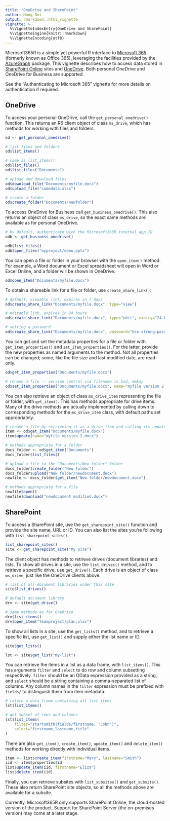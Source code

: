 ---
title: "OneDrive and SharePoint"
author: Hong Ooi
output: rmarkdown::html_vignette
vignette: >
  %\VignetteIndexEntry{OneDrive and SharePoint}
  %\VignetteEngine{knitr::rmarkdown}
  %\VignetteEncoding{utf8}
---

Microsoft365R is a simple yet powerful R interface to [Microsoft 365](https://www.microsoft.com/en-us/microsoft-365) (formerly known as Office 365), leveraging the facilities provided by the [AzureGraph](https://cran.r-project.org/package=AzureGraph) package. This vignette describes how to access data stored in [SharePoint Online](https://www.microsoft.com/en-au/microsoft-365/sharepoint/collaboration) sites and [OneDrive](https://www.microsoft.com/en-au/microsoft-365/onedrive/online-cloud-storage). Both personal OneDrive and OneDrive for Business are supported. 

See the "Authenticating to Microsoft 365" vignette for more details on authentication if required.

## OneDrive

To access your personal OneDrive, call the `get_personal_onedrive()` function. This returns an R6 client object of class `ms_drive`, which has methods for working with files and folders.

```r
od <- get_personal_onedrive()

# list files and folders
od$list_items()

# same as list_items()
od$list_files()
od$list_files("Documents")

# upload and download files
od$download_file("Documents/myfile.docx")
od$upload_file("somedata.xlsx")

# create a folder
od$create_folder("Documents/newfolder")
```

To access OneDrive for Business call `get_business_onedrive()`. This also returns an object of class `ms_drive`, so the exact same methods are available as for personal OneDrive.

```r
# by default, authenticate with the Microsoft365R internal app ID
odb <- get_business_onedrive()

odb$list_files()
odb$open_files("myproject/demo.pptx")
```

You can open a file or folder in your browser with the `open_item()` method. For example, a Word document or Excel spreadsheet will open in Word or Excel Online, and a folder will be shown in OneDrive.

```r
od$open_item("Documents/myfile.docx")
```

To obtain a shareable link for a file or folder, use `create_share_link()`:

```r
# default: viewable link, expires in 7 days
od$create_share_link("Documents/myfile.docx", type="view")

# editable link, expires in 24 hours
od$create_share_link("Documents/myfile.docx", type="edit", expiry="24 hours")

# setting a password
od$create_share_link("Documents/myfile.docx", password="Use-strong-passwords!")
```

You can get and set the metadata properties for a file or folder with `get_item_properties()` and `set_item_properties()`. For the latter, provide the new properties as named arguments to the method. Not all properties can be changed; some, like the file size and last modified date, are read-only.

```r
od$get_item_properties("Documents/myfile.docx")

# rename a file -- version control via filename is bad, mmkay
od$set_item_properties("Documents/myfile.docx", name="myfile version 2.docx")
```

You can also retrieve an object of class `ms_drive_item` representing the file or folder, with `get_item()`. This has methods appropriate for drive items. Many of the drive methods are actually implemented by calling down to corresponding methods for the `ms_drive_item` class, with default paths set appropriately.

```r
# rename a file by retrieving it as a drive item and calling its update() method
item <- od$get_item("Documents/myfile.docx")
item$update(name="myfile version 2.docx")

# methods appropriate for a folder
docs_folder <- od$get_item("Documents")
docs_folder$list_files()

# upload a file to the "Documents/New folder" folder
docs_folder$create_folder("New folder")
docs_folder$upload("New folder/newdocument.docx")
newfile <- docs_folder$get_item("New folder/newdocument.docx")

# methods appropriate for a file
newfile$open()
newfile$download("newdocument modified.docx")
```

## SharePoint

To access a SharePoint site, use the `get_sharepoint_site()` function and provide the site name, URL or ID. You can also list the sites you're following with `list_sharepoint_sites()`.

```r
list_sharepoint_sites()
site <- get_sharepoint_site("My site")
```

The client object has methods to retrieve drives (document libraries) and lists. To show all drives in a site, use the `list_drives()` method, and to retrieve a specific drive, use `get_drive()`. Each drive is an object of class `ms_drive`, just like the OneDrive clients above.

```r
# list of all document libraries under this site
site$list_drives()

# default document library
drv <- site$get_drive()

# same methods as for OneDrive
drv$list_items()
drv$open_item("teamproject/plan.xlsx")
```

To show all lists in a site, use the `get_lists()` method, and to retrieve a specific list, use `get_list()` and supply either the list name or ID.

```r
site$get_lists()

lst <- site$get_list("my-list")
```

You can retrieve the items in a list as a data frame, with `list_items()`. This has arguments `filter` and `select` to do row and column subsetting respectively. `filter` should be an OData expression provided as a string, and `select` should be a string containing a comma-separated list of columns. Any column names in the `filter` expression must be prefixed with `fields/` to distinguish them from item metadata.

```r
# return a data frame containing all list items
lst$list_items()

# get subset of rows and columns
lst$list_items(
    filter="startsWith(fields/firstname, 'John')",
    select="firstname,lastname,title"
)
```

There are also `get_item()`, `create_item()`, `update_item()` and `delete_item()` methods for working directly with individual items.

```r
item <- list$create_item(firstname="Mary", lastname="Smith")
iid <- item$properties$id
list$update_item(iid, firstname="Eliza")
list$delete_item(iid)
```

Finally, you can retrieve subsites with `list_subsites()` and `get_subsite()`. These also return SharePoint site objects, so all the methods above are available for a subsite.

Currently, Microsoft365R only supports SharePoint Online, the cloud-hosted version of the product. Support for SharePoint Server (the on-premises version) may come at a later stage.
